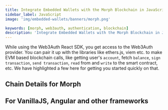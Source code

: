 ```yaml
---
title: Integrate Embedded Wallets with the Morph Blockchain in JavaScript
sidebar_label: JavaScript
image: 'img/embedded-wallets/banners/morph.png'

keywords: [morph, web3auth, authentication, blockchain]
description: 'Integrate Embedded Wallets with the Morph Blockchain in Javascript | Embedded Wallets'
---
```



While using the Web3Auth React SDK, you get access to the Web3Auth provider. You can pair it up with the libraries like ethers.js, viem etc. to make EVM based blockchain calls, like getting user's `account`, fetch `balance`, `sign transaction`, `send transaction`, `read` from and `write` to the smart contract, etc. We have highlighted a few here for getting you started quickly on that.

## Chain Details for Morph

<ChainDetailsMorph />

## For VanillaJS, Angular and other frameworks

<JsBlockchainMethods />
